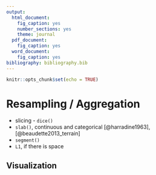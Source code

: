 ```yaml
---
output:
  html_document:
    fig_caption: yes
    number_sections: yes
    theme: journal
  pdf_document:
    fig_caption: yes
  word_document:
    fig_caption: yes
bibliography: bibliography.bib
---
```


```r
knitr::opts_chunk$set(echo = TRUE)
```


# Resampling / Aggregation

  * slicing - `dice()`
  * `slab()`, continuous and categorical [@harradine1963], [@beaudette2013_terrain]
  * `segment()`
  * `L1`, if there is space

## Visualization

